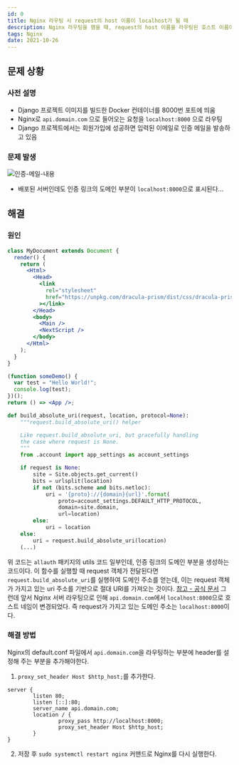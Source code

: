 ```yaml
---
id: 0
title: Nginx 라우팅 시 request의 host 이름이 localhost가 될 때
description: Nginx 라우팅을 했을 때, request의 host 이름을 라우팅된 호스트 이름이 아니라 원래의 이름을 알고 싶다면
tags: Nginx
date: 2021-10-26
---
```




## 문제 상황

### 사전 설명
- Django 프로젝트 이미지를 빌드한 Docker 컨테이너를 8000번 포트에 띄움
- Nginx로 `api.domain.com` 으로 들어오는 요청을 `localhost:8000` 으로 라우팅
- Django 프로젝트에서는 회원가입에 성공하면 입력된 이메일로 인증 메일을 발송하고 있음

### 문제 발생
![인증-메일-내용](https://images.velog.io/images/ooooorobo/post/e8627910-0307-4c0c-9604-0ea4933e0a27/%E1%84%89%E1%85%B3%E1%84%8F%E1%85%B3%E1%84%85%E1%85%B5%E1%86%AB%E1%84%89%E1%85%A3%E1%86%BA%202021-10-26%20%E1%84%8B%E1%85%A9%E1%84%8C%E1%85%A5%E1%86%AB%2012.51.49.png)
- 배포된 서버인데도 인증 링크의 도메인 부분이 `localhost:8000`으로 표시된다...


## 해결
### 원인

```jsx
class MyDocument extends Document {
  render() {
    return (
      <Html>
        <Head>
          <link
            rel="stylesheet"
            href="https://unpkg.com/dracula-prism/dist/css/dracula-prism.css"
          ></link>
        </Head>
        <body>
          <Main />
          <NextScript />
        </body>
      </Html>
    );
  }
}

(function someDemo() {
  var test = "Hello World!";
  console.log(test);
})();
return () => <App />;
```

```python
def build_absolute_uri(request, location, protocol=None):
    """request.build_absolute_uri() helper

    Like request.build_absolute_uri, but gracefully handling
    the case where request is None.
    """
    from .account import app_settings as account_settings

    if request is None:
        site = Site.objects.get_current()
        bits = urlsplit(location)
        if not (bits.scheme and bits.netloc):
            uri = '{proto}://{domain}{url}'.format(
                proto=account_settings.DEFAULT_HTTP_PROTOCOL,
                domain=site.domain,
                url=location)
        else:
            uri = location
    else:
        uri = request.build_absolute_uri(location)
   	(...)
```
위 코드는 `allauth` 패키지의 utils 코드 일부인데, 인증 링크의 도메인 부분을 생성하는 코드이다. 이 함수를 실행할 때 request 객체가 전달된다면 `request.build_absolute_uri`를 실행하여 도메인 주소를 얻는데, 이는 request 객체가 가지고 있는 uri 주소를 기반으로 절대 URI를 가져오는 것이다. [참고 - 공식 문서](https://docs.djangoproject.com/en/3.2/ref/request-response/#django.http.HttpRequest.build_absolute_uri)
그런데 앞서 Nginx 서버 라우팅으로 인해 `api.domain.com`에서 `localhost:8000`으로 호스트 네임이 변경되었다. 즉 request가 가지고 있는 도메인 주소는 `localhost:8000`이다.


### 해결 방법
Nginx의 default.conf 파일에서 `api.domain.com`을 라우팅하는 부분에 header를 설정해 주는 부분을 추가해야한다.

1. `proxy_set_header Host $http_host;`를 추가한다.

```
server {
        listen 80;
        listen [::]:80;
        server_name api.domain.com;
        location / {
                proxy_pass http://localhost:8000;
                proxy_set_header Host $http_host;
        }
}
```

2. 저장 후 `sudo systemctl restart nginx` 커맨드로 Nginx를 다시 실행한다.

